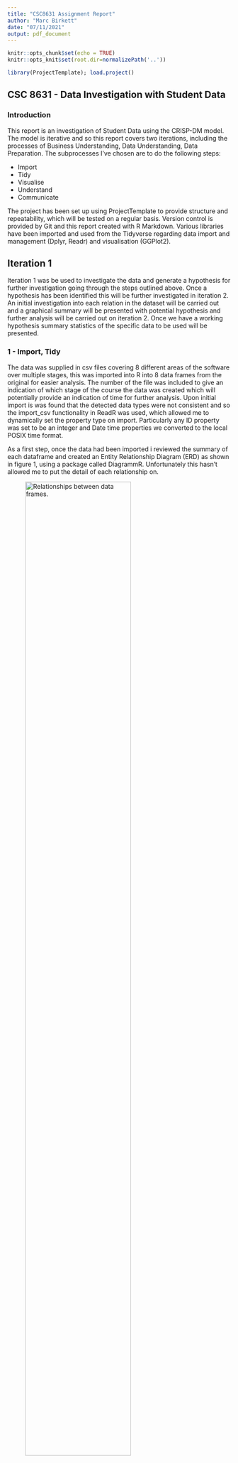 ```yaml
---
title: "CSC8631 Assignment Report"
author: "Marc Birkett"
date: "07/11/2021"
output: pdf_document
---
```


```r
knitr::opts_chunk$set(echo = TRUE)
knitr::opts_knit$set(root.dir=normalizePath('..'))
```

```r
library(ProjectTemplate); load.project()
```

## CSC 8631 - Data Investigation with Student Data

### Introduction
This report is an investigation of Student Data using the CRISP-DM model. The model is iterative and so this report covers two iterations, including the processes of Business Understanding, Data Understanding, Data Preparation. The subprocesses I've chosen are to do the following steps: 

* Import
* Tidy
* Visualise
* Understand 
* Communicate

The project has been set up using ProjectTemplate to provide structure and repeatability, which will be tested on a regular basis. Version control is provided by Git and this report created with R Markdown. Various libraries have been imported and used from the Tidyverse regarding data import and management (Dplyr, Readr) and visualisation (GGPlot2).

## Iteration 1
Iteration 1 was be used to investigate the data and generate a hypothesis for further investigation going through the steps outlined above. Once a hypothesis has been identified this will be further investigated in iteration 2. An initial investigation into each relation in the dataset will be carried out and a graphical summary will be presented with potential hypothesis and further analysis will be carried out on iteration 2. Once we have a working hypothesis summary statistics of the specific data to be used will be presented. 

### 1 - Import, Tidy
The data was supplied in csv files covering 8 different areas of the software over multiple stages, this was imported into R into 8 data frames from the original for easier analysis. The number of the file was included to give an indication of which stage of the course the data was created which will potentially provide an indication of time for further analysis. Upon initial import is was found that the detected data types were not consistent and so the import_csv functionality in ReadR was used, which allowed me to dynamically set the property type on import. Particularly any ID property was set to be an integer and Date time properties we converted to the local POSIX time format.

As a first step, once the data had been imported i reviewed the summary of each dataframe and created an Entity Relationship Diagram (ERD) as shown in figure 1, using a package called DiagrammR. Unfortunately this hasn't allowed me to put the detail of each relationship on.

![Relationships between data frames.](erd.png "Entity Relationship Diagram"){width=75%}

It was found that some table had primary keys called ID (Archetype, Leaving Survey Responses, Sentiment Survey,) Learner_ID (Enrollments, Question Responses, Step Activity, Team Member ) or Step_Position (Video Stats). It was regarded that these would be the candidate keys for the initial investigation in Iteration 1. The data regarding video views was video centric and did not have Learner ID nor did the sentiment survey data. 

Upon investigation of the data it was decided that further investigation of Enrollments, Step Activity, Leaving Survey Responses, Question Response, Video Stats and Weekly Sentiment Surveys may yield an interesting topic for investigation. The other data was dismissed due to its limited breath. The Team Member dataframe would allow getting a students name if required, however, this has been blanked out in this dataset as per Information Governance laws.

### 2 Visualise and Understanding
Each data frame was investigated with a combination of viewing the data, frequency tables and graphical analysis. Each table identified above will be visualised and some conclusions regarding potential investigation drawn. A comment will be provided on the contents of each table in terms or items, variables and variable types, namely continuous and categorical. Appropriate visualisations for the variable types will be selected. Also an outline of any feature engineering (i.e. the derivation of new data items) carried out will be included. The investigation will follow the order of the ERD in figure 1 and start with Enrollments, then Leaving Survey and Step Activity, then consider the layer below that.

The enrollments dataset is a categorical dataset with n=37296 items and p=14 variables. For each variable bar plots were used to visualise the spread of values of the data. The properties investigated were Country, Gender, Age Range, Highest Education Achieved, Employment Area and Employment Status. The data set was grouped by each variable in turn and a then the enrollments counted. Specifically for the country visualisation, the dataset was filtered to only return those with more than 100 enrollments. The output for each property can be seen in Figure 2.

```r

par(mfrow=c(2,3))
#graph the enrollment data

#country
countryData = dfE %>%
  group_by(country) %>%
  count(dfE$country) #do a count
countryData = filter(countryData, n > 100) #filter only where greater than 100
countryData = select(countryData, country, n) #select the correct cols
barplot(countryData$n, main="Country",
        names.arg = c("Australia", 'GB', "India", "Nigeria", "Unknown", "US")
        , xlab = "Country"
        , ylab="Count of Enrollments")
#pie(countryData$n, labels = countryData$country, main="Enrollments by country greater than 10")

#gender
genderData = dfE %>%
  group_by(gender) %>%
  count(dfE$gender)
genderData = select(genderData, gender, n)
barplot(genderData$n, main="Gender",
        names.arg = c("Female", 'Male', "Nonbinary", "Other", "Unknown")
        , xlab = "Gender"
        , ylab="Count of Enrollments")
#pie(genderData$n, labels = genderData$gender, main="Enrollments by gender")

#age range
agerangeData = dfE %>%
  group_by(age_range) %>%
  count(dfE$age_range)
agerangeData = select(agerangeData, age_range, n)
barplot(agerangeData$n, main="Age Range",
        names.arg = c("<18", ">65", "18-25", "26-35", "36-45", "46-55", "56-65","Unknown")
        , xlab = "Age Range"
        , ylab="Count of Enrollments")

#highest_education_level
highestEducationData = dfE %>%
  group_by(highest_education_level) %>%
  count(dfE$highest_education_level)
highestEducationData = select(highestEducationData, highest_education_level, n)
barplot(highestEducationData$n, main="Highest Education",
        names.arg = c("Apprenticeship", "<Secondary", "Professional", "Secondary", "Tertiary", "Degree", "Doctrate", "Masters", "Unknown")
        , xlab = "Highest Educational Level"
        , ylab="Count of Enrollments")

#employment area
employmentareaData = dfE %>%
  group_by(employment_area) %>%
  count(dfE$employment_area)
employmentareaData = select(employmentareaData, employment_area, n)
barplot(employmentareaData$n, main="Employment Area",
        names.arg = employmentareaData$employment_area
        , xlab = "Employment Area"
        , ylab="Count of Enrollments")

#employment area
employmentstatusData = dfE %>%
  group_by(employment_status) %>%
  count(dfE$employment_status)
employmentstatusData = select(employmentstatusData, employment_status, n)
barplot(employmentstatusData$n, main="Employment Status",
        names.arg = employmentstatusData$employment_status
        , xlab = "Employment Status"
        , ylab="Count of Enrollments")

par(mfrow=c(1,1))
 
```
It was identified that the vast majority of records for each property was "Unknown", therefore there isn't the scope of data to support an investigation. Potentially this is an avenue to improve data completeness in future enrollments.

Related to the Enrollments data frame are Leaving Surveys and Step Activity. The leaving survey responses comprises of categorical, character and date based data regarding feedback from individuals which have left the course. The data frame has n=403 items and p=10 variables. The data frame has Learner_ID which can be used to relate to Enrollments as well as a "Last Complete Step" property with relates to the Activity Step data frame. This allows us to identify the step at which students leave the course, once the NA has been filtered out.

```r
  dfLSR = dfLSR %>% filter(!is.na(last_completed_step))
  
  #percentage complete
  ggplot(data = dfLSR, aes(x = last_completed_step)) +
    geom_bar() +
    labs(y="Count of Leavers", x = "Step Number") + 
    theme_bw() + 
    scale_fill_brewer(palette="PuBu") +
    theme(axis.text.x = element_text(angle = 90))
```

You can see that most leave the course after step 3.20 which could potentially be investigated. Further investigation the reason for leaving had multiple categories referring to the lack of time so all reasons that mentioned time were grouped as one to make it comparable with the other reasons. This is shown in Figure 4 below.

```r

barplot(table(dfLSR$reason)
        , main="Reasons for Leaving"
        , xlab="Reason"
        , ylab="Count of Leavers")
  
```

It can be seen that the principal reason for leaving is lack of time.

The next related dataset to the enrollment data is the step activity data. This indicates the stage in the course that the related data occurred at. It is principally categorical data with n=423072 items and p=7 variables, although two more were subsequently added after feature engineeering. 

The data includes the step number, the step start and end date with the learner_id. The end date has been used to indicate whether a step was complete for that student and how long the step took, this has resulted in 2 new columns - "isComplete" flag and "completedTime" in days, and allows us to calculate step completion stats and time scales per step as per below.

```r

par(mfrow=c(3,2))

#plot complete or not
barplot(table(dfSA$isComplete), ylim=c(0, 400000) 
        , main="Total Completed Steps"
        , xlab="Complete"
        , ylab="Count of Activity Steps")

boxplot(dfSA$step ~ dfSA$isComplete
        , main="Activity vs Step Number"
        , xlab="Complete"
        , ylab="Step Number")

boxplot(as.numeric(dfSA$timeToComplete) ~ as.numeric(substring(dfSA$step,1,3))
        , main="Time to Complete by Step"
        , xlab="Step"
        , ylab="Number of days")

barplot(table(dfSA$stage_id) 
        , main="Total Completed Steps by Course Stage"
        , xlab="Stage"
        , ylab="Complete steps")

boxplot(as.numeric(dfSA$timeToComplete) ~ dfSA$stage_id
        , main="Time to Complete by Course Stage"
        , xlab="Stage"
        , ylab="Number of days")

par(mfrow=c(1,1))


```

We can see that there are far more completed steps than incomplete, and that incomplete steps are generally earlier in the course. However, there are still students who complete early steps and subsequently fail to complete later ones. There also indicates a wide spread of time to complete each step, with a variance of 103.1396. An outlier of this is *Step 2.8* which takes everyone very few days to complete.

Due to adding the stage of the course we can also see that the time to complete each unit reduces as the course wears on, as does the number of students that complete each step.

The addition of the feature engineered values gives us the potential to use this dataset in further analysis. There is potential to look at incomplete steps in relation to course leavers, and investigate the short completion times of step 2.8.

Each step in the step activity data frame has associated quiz questions and responses. This is stored in the questions data frame. The question responses data is categorical data with n=176463 items and p=12 variables after the feature engineeering outlined below. The question responses table has the quiz question which includes the step number. Feature engineering was carried out to extract the correct step number and add it to a column, should there be a need to relate to the the activity steps.

An examination of the data was carried out to look at the volume of responses.

```r

answerCount = dfQR %>%
  group_by(quiz_question) %>%
  count(dfQR$response)
answerCount = select(answerCount, quiz_question, n)

#responses by question
barplot(answerCount$n
        , main="Count of Responses by Question"
        , xlab="Question"
        , ylab="Count")
  
```

As we can see there are significant differences in number of times each question was answered over the length of the course and the as expected mix of correct and incorrect answers. There is the potential here to look into the mix of correct and incorrect answers, potentially investigating any relationship between low attainment on the quizzes throughout the course to the student subsequently leaving.

Each step in the step activity data frame also has associated video view data. The video stats data is multivariate data with n=65 items and p=29 variables. There are significantly more data variables in this relation then in those examined previously, and significantly less data items. 

The data in this relation can be subsetted into data pertaining to percentage complete, type of device and location of the video view, so three data sets were created with just this data present. Some work was then done to convert the data from percentages to raw numbers, and then to pivot the result to allow some insights into the number of views, views by device and views by location in Figures 7, 8 and 9 below.

```r

vid1 = ggplot(data = dfVSTotalsPivot, aes(fill=percentviewed, y = count, x = as.character(step_position))) +
  geom_bar(stat="identity", position="dodge") +
  labs(title= "Views by Video Completion", y="Views", x = "Video") + 
  scale_fill_brewer(palette="PuBu", name="Viewed",
                    breaks=c("05", "10", "25" ,"50","75","95", "99"),
                    labels=c("5%", "10%", "25%" ,"50%","75%","95%", "100%")) +
  theme_bw() + 
  theme(axis.text.x = element_text(angle = 90))

#video by device
vid2 = ggplot(data = dfVSDevicePivot, aes(fill=percentviewed, y = count, x = as.character(step_position))) +
  geom_bar(stat="identity", position="dodge") +
  labs(title= "Views by Device", y="Views", x = "Video") + 
  theme_bw() + 
  scale_fill_brewer(palette="PuBu", name="Device") +
  theme(axis.text.x = element_text(angle = 90))

#video by location
vid3 = ggplot(data = dfVSLocationPivot, aes(fill=percentviewed, y = count, x = as.character(step_position))) +
  geom_bar(stat="identity", position="dodge") +
  labs(title= "Views by Location", y="Views", x = "Video") + 
  scale_fill_brewer(palette="PuBu", name="Location") +
  theme_bw() + 
  theme(axis.text.x = element_text(angle = 90))

grid.arrange(vid1, vid2, vid3, ncol=2, nrow=2)

```

It can be seen in the barplot for the Views by Video completion that the number of views which watched the whole video dropped off as they viewer got further through. For example we can see for the first video "1.1. Welcome to the course" that 1500 views completed 5% of the video, which drops to 1200 who completed 100%. This is then presented for each video throughout the course. As the course progresses the volume of students engaging with each video reduces reasonably significantly other than "1.5 Privacy online and offline" It can also be seen that some videos see a significant drop between 95% and 100% completion.

When viewing Views by Device it can be seen that no video was viewed on a tablet or TV, all views were by Console, Desktop or Mobile. It can be seen that by far the majority of views were on a Console throughout the length of the course, so it may be concluded the videos should be designed to play best on a console. The data shown reflects the same changes in the volume of use as shown above, i.e. that "1.5 Privacy online and offline" shows an increase in views in an otherwise downward trend.

By viewing Views by Location it can be seen that the majority of views are from Europe with non at all from Antarctica and few from North America, Oceania and South America. The data shown reflects the same changes in the volume of use as shown above, i.e. that "1.5 Privacy online and offline" shows an increase in views in an otherwise downward trend.

There is potential to link views with stages and we could potentially look at leavers by location and device by using this view data along with the leaver survey responses. We could also look at test performance related to video completion, location or devices.

The final data frame related to the course stage is the weekly sentiment data, this is completed by each student per week. The sentiment data has n=181 items and p=6 variables. This table has a categorical properly rating and character data to cover the sentiment. I will not be looking to cover sentiment analysis in this work so only the categorical value will be looked at.

As we can see from the weekly experience data below, across the three weeks of the course the total sentiment data provided by the student cohort went down from 73 to 45, although the experience ratings being provided remained consistent at approximately 90% providing a rating of 3.

```r

ggplot(dfSS, aes(x=week_number, fill=factor(experience_rating))) + 
  geom_bar(position="stack") +
  labs(title= "Weekly Experience Rating", y="Count", x = "Week Number") +
  theme_bw() + 
  scale_fill_brewer(palette="PuBu", name="Experience Rating")

```
It would be of value to understand this data as a percentage of the total patient cohort. Given the lack of a "learner_id" in this data it isn't immediately possible to relate the sentiments back to a specific learner, so this data could only be looked into by step. There may be value in understanding after which step students decided to stop providing feedback, this could be related on the "stage_id".

### 3 Conclusion and Hypothesis
There is a wide breath of data in the data set regarding activity throughout the course, and richness is provided by the video views data frame which includes data such as the device used, location of the student and so forth. The use of the step dataset allows us to investigate the stage of the course which events happened, and the leavers dataset allows us to look into leavers. Knowing that the location work has been completed previously by other students, I feel that there is enough data to investigate something around student performance, stage and the decision to leave.

I hyptothesise that the lower completion of videos and lower weekly sentiment scores increase the chances of a student choosing to leave the course. This will be investigated in iteration 2 of the CRISP-DM model.


#### Iteration 2 Hypothesis
Test performance vs video views vs leavers

## Iteration 2
Iteration 2 will further investigate the hypothesis identified in iteration 1 and will present the findings.

Location Analysis
Multivariate Analysis
GGPlot2


### Findings
To answer the hypothesis XYZ the findings are that ABC

## Conclusion

## References
ReadR - https://readr.tidyverse.org/index.html
DiagrammeR - https://rich-iannone.github.io/DiagrammeR/
Working with categorical data - https://cran.r-project.org/web/packages/vcdExtra/vignettes/vcd-tutorial.pdf 

## R Markdown

This is an R Markdown document. Markdown is a simple formatting syntax for authoring HTML, PDF, and MS Word documents. For more details on using R Markdown see <http://rmarkdown.rstudio.com>.

When you click the **Knit** button a document will be generated that includes both content as well as the output of any embedded R code chunks within the document. You can embed an R code chunk like this:

```r
summary(cars)
```

## Including Plots

You can also embed plots, for example:

```r
plot(pressure)
```

Note that the `echo = FALSE` parameter was added to the code chunk to prevent printing of the R code that generated the plot.

